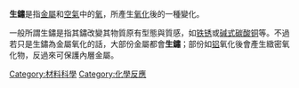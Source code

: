 {{Merge|鏽|discuss=Talk:生銹#请求与鏽合并|time=2020-07-02T08:31:48+00:00}}
{{unreferenced|time=2015-10-28T07:23:49+00:00}}
'''生鏽'''是指[[金屬|金屬]]和[[空氣|空氣]]中的[[氧|氧]]，所產生[[氧化|氧化]]後的一種變化。

一般所謂生鏽是指其鏽改變其物質原有型態與質感，如[[铁锈|铁锈]]或[[碱式碳酸铜|碱式碳酸铜]]等。不過若只是生鏽為金屬氧化的話，大部份金屬都會'''生鏽'''；部份如[[铝|铝]]氧化後會產生緻密氧化物，反過來可保護內層金屬。

{{chem-stub}}

[[Category:材料科學|Category:材料科學]]
[[Category:化學反應|Category:化學反應]]